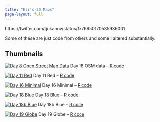 ```yaml
---
title: "Eli's 30 Maps"
page-layout: full
---
```


https://twitter.com/tjukanov/status/1576650170535936001

Some of these are just code from others and some I altered substantially.

## Thumbnails

::: {layout-ncol=2}
[![Day 8 Open Street Map Data](content/day8_files/figure-html/unnamed-chunk-2-1.png)](content/day8.html)
Day 18 OSM data -- [R code](R/day8.R)

[![Day 11 Red](content/day11_files/figure-html/unnamed-chunk-4-1.png)](content/day11.html)
Day 11 Red -- [R code](R/day11.R)

[![Day 16 Minimal](content/day16_files/figure-html/unnamed-chunk-2-1.png)](content/day16.html)
Day 16 Minimal -- [R code](R/day16.R)

[![Day 18 Blue](content/day18_files/figure-html/unnamed-chunk-3-1.png)](content/day18.html)
Day 18 Blue -- [R code](R/day19.R)

[![Day 18b Blue](content/day18b_files/figure-html/unnamed-chunk-4-1.png)](content/day18b.html)
Day 18b Blue -- [R code](R/day18b.R)

[![Day 19 Globe](content/globe_elevation.png)](content/day19.html)
Day 19 Globe -- [R code](R/day19.R)

:::